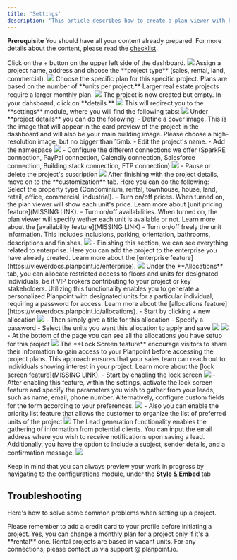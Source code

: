 ```yaml
---
title: 'Settings'
description: 'This article describes how to create a plan viewer with Planpoint starting with the first module: the general settings.'
---
```


<Note>**Prerequisite** You should have all your content already prepared. For more details about the content, please read the [checklist](/checklist).</Note>

<Steps>
  <Step title="Step 1">
    Click on the + button on the upper left side of the dashboard.
    <Frame>
  <img src="https://i.postimg.cc/Gpk7mnhC/m1-1.jpg" />
</Frame>

  </Step>
  <Step title="Step 2">
    Assign a project name, address and choose the **project type** (sales, rental, land, commercial).
    <Frame>
  <img src="https://i.postimg.cc/BbQP1HTg/m1-2.jpg" />
</Frame>
    Choose the specific plan for this specific project. Plans are based on the number of **units per project.** Larger real estate projects require a larger monthly plan.
    <Frame>
  <img src="https://i.postimg.cc/fWG6DsN8/m1-3.jpg" />
</Frame>

  </Step>
  <Step title="Step 3">
    The project is now created but empty. In your dahsboard, click on **details.**
    <Frame>
  <img src="https://i.postimg.cc/t435W08C/m1-4.jpg" />
</Frame>
    This will redirect you to the **settings** module, where you will find the following tabs:
    <Frame>
  <img src="https://i.postimg.cc/BnSrjCwy/m1-5.jpg" />
</Frame>

  </Step>
  <Step title="Step 4">
    Under **project details** you can do the following:
     - Define a cover image. This is the image that will appear in the card preview of the project in the dashboard and will also be your main building image. Please choose a high-resolution image, but no bigger than 15mb.
     - Edit the project's name.
     - Add the namespace
    <Frame>
  <img src="https://i.postimg.cc/k4tSWz5g/m1-6.jpg" />
</Frame>
     - Configure the different connections we offer (SparkRE connection, PayPal connection, Calendly connection, Salesforce connection, Building stack connection, FTP connection)
    <Frame>
  <img src="https://i.postimg.cc/FKkbx7Wv/connections.jpg" />
</Frame>
     - Pause or delete the project's suscription
    <Frame>
  <img src="https://i.postimg.cc/d35nxg8c/m1-7.jpg" />
</Frame>

  </Step>
  <Step title="Step 5">
    After finishing with the project details, move on to the **customization** tab. Here you can do the following:
     - Select the property type (Condominium, rental, townhouse, house, land, retail, office, commercial, industrial).
     - Turn on/off prices. When turned on, the plan viewer will show each unit's price. Learn more about [unit pricing feature](MISSING LINK).
     - Turn on/off availabilities. When turned on, the plan viewer will specify wether each unit is available or not. Learn more about the [availability feature](MISSING LINK) 
     - Turn on/off freely the unit information. This includes inclusions, parking, orientation, bathrooms, descriptions and finishes. 
    <Frame>
  <img src="https://i.postimg.cc/PJh46T9q/m1-8.jpg" />
</Frame>
     - Finishing this section, we can see everything related to enterprise. Here you can add the project to the enterprise you have already created. Learn more about the [enterprise feature](https://viewerdocs.planpoint.io/enterprise).
    <Frame>
  <img src="https://i.postimg.cc/15LxyYgr/m1-9.jpg" />
</Frame>

  </Step>
  <Step title="Step 6">
    Under the **Allocations** tab, you can allocate restricted access to floors and units for designated individuals, be it VIP brokers contributing to your project or key stakeholders. Utilizing this functionality enables you to generate a personalized Planpoint with designated units for a particular individual, requiring a password for access. Learn more about the [allocations feature](https://viewerdocs.planpoint.io/allocations).
     - Start by clicking + new allocation
    <Frame>
  <img src="https://i.postimg.cc/KvSvZy9J/m1-allocations2.jpg" />
</Frame>
     - Then simply give a title for this allocation
     - Specify a password
     - Select the units you want this allocation to apply and save
    <Frame>
  <img src="https://i.postimg.cc/bNDC97pc/m1-allocations1.png" />
</Frame>
    <Frame caption="Choose the units to which you intend to apply this allocation.">
  <img src="https://i.postimg.cc/J0Psy6Yp/m1-allocatios-3.jpg" />
</Frame>
     - At the bottom of the page you can see all the allocations you have setup for this project
    <Frame>
  <img src="https://i.postimg.cc/hPMCgVgs/m1-allocations-4.jpg" />
</Frame>

  </Step>
  <Step title="Step 7">
    The **Lock Screen feature** encourage visitors to share their information to gain access to your Planpoint before accessing the project plans. This approach ensures that your sales team can reach out to individuals showing interest in your project. Learn more about the [lock screen feature](MISSING LINK).
     - Start by enabling the lock screen
    <Frame>
  <img src="https://i.postimg.cc/BZDqbQwR/m1-lock-1.jpg" />
</Frame>
     - After enabling this feature, within the settings, activate the lock screen feature and specify the parameters you wish to gather from your leads, such as name, email, phone number. Alternatively, configure custom fields for the form according to your preferences.
    <Frame>
  <img src="https://i.postimg.cc/50s8FS0N/m1-lock-2.jpg" />
</Frame>
     - Also you can enable the priority list feature that allows the customer to organize the list of preferred units of the project 
    <Frame>
  <img src="https://i.postimg.cc/t4RZFVKs/m1-lock-3.png" />
</Frame>

  </Step>
  <Step title="Step 8">
    The Lead generation functionality enables the gathering of information from potential clients. You can input the email address where you wish to receive notifications upon saving a lead. Additionally, you have the option to include a subject, sender details, and a confirmation message.
    <Frame>
  <img src="https://i.postimg.cc/F1562vQ6/m1-lead-gen.png" />
</Frame>
  </Step>
</Steps>

<Info>Keep in mind that you can always preview your work in progress by navigating to the configurations module, under the **Style & Embed** tab</Info>

## Troubleshooting

Here's how to solve some common problems when setting up a project.

<AccordionGroup>
  <Accordion title="Why can't I start a new project?">
    Please remember to add a credit card to your profile before initiating a project.
  </Accordion>

  <Accordion title="Can I change the monthly plan for a project?">
    Yes, you can change a monthly plan for a project only if it's a **rental** one. Rental projects are based in vacant units.
  </Accordion>

  <Accordion title="How can I connect my CRM to Planpoint?">
    For any connections, please contact us via support @ planpoint.io.
  </Accordion>
</AccordionGroup>